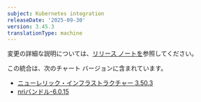 ```yaml
---
subject: Kubernetes integration
releaseDate: '2025-09-30'
version: 3.45.3
translationType: machine
---
```


変更の詳細な説明については、[リリース ノートを](https://github.com/newrelic/nri-kubernetes/releases/tag/v3.45.3)参照してください。

この統合は、次のチャート バージョンに含まれています。

* [ニューレリック・インフラストラクチャー 3.50.3](https://github.com/newrelic/nri-kubernetes/releases/tag/newrelic-infrastructure-3.50.3)
* [nriバンドル-6.0.15](https://github.com/newrelic/helm-charts/releases/tag/nri-bundle-6.0.15)